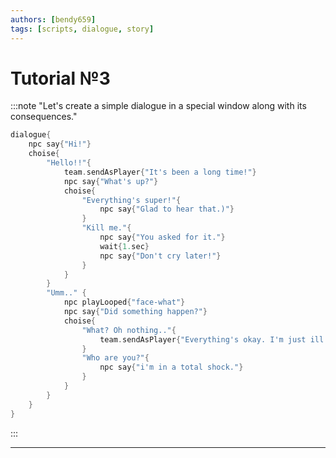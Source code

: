 ```yaml
---
authors: [bendy659]
tags: [scripts, dialogue, story]
---
```


# Tutorial №3

:::note "Let's create a simple dialogue in a special window along with its consequences."

```kotlin
dialogue{
	npc say{"Hi!"}
	choise{
		"Hello!!"{
			team.sendAsPlayer{"It's been a long time!"}
			npc say{"What's up?"}
			choise{
				"Everything's super!"{
					npc say{"Glad to hear that.)"}
				}
				"Kill me."{
					npc say{"You asked for it."}
					wait{1.sec}
					npc say{"Don't cry later!"}
				}
			}
		}
		"Umm.." {
			npc playLooped{"face-what"}
			npc say{"Did something happen?"}
			choise{
				"What? Oh nothing.."{
					team.sendAsPlayer{"Everything's okay. I'm just ill."}
				}
				"Who are you?"{
					npc say{"i'm in a total shock."}
				}
			}
		}
	}
}
```
:::

---

